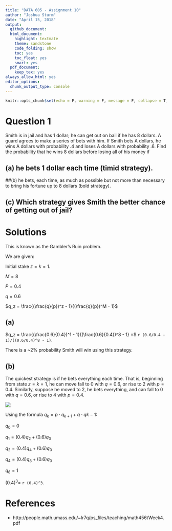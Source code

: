 ```yaml
---
title: "DATA 605 - Assignment 10"
author: "Joshua Sturm"
date: "April 15, 2018"
output:
  github_document:
  html_document:
    highlight: textmate
    theme: sandstone
    code_folding: show
    toc: yes
    toc_float: yes
    smart: yes
  pdf_document:
    keep_tex: yes
always_allow_html: yes
editor_options: 
  chunk_output_type: console
---
```


```r
knitr::opts_chunk$set(echo = F, warning = F, message = F, collapse = T, cache = T)
```

# Question 1
Smith is in jail and has 1 dollar; he can get out on bail if he has 8 dollars.
A guard agrees to make a series of bets with him. If Smith bets A dollars,
he wins A dollars with probability .4 and loses A dollars with probability .6.
Find the probability that he wins 8 dollars before losing all of his money if

## (a) he bets 1 dollar each time (timid strategy).

##(b) he bets, each time, as much as possible but not more than necessary to bring his fortune up to 8 dollars (bold strategy).

## (c) Which strategy gives Smith the better chance of getting out of jail?

# Solutions

This is known as the Gambler's Ruin problem. 

We are given:

Initial stake $z = k = 1$.

$M = 8$

$P = 0.4$

$q = 0.6$

$q_z = \frac{(\frac{q}{p})^z - 1}{(\frac{q}{p})^M - 1}$

## (a) 

$q_z = \frac{(\frac{0.6}{0.4})^1 - 1}{(\frac{0.6}{0.4})^8 - 1} =$ `r (0.6/0.4 - 1)/((0.6/0.4)^8 - 1)`.

There is a ~2% probability Smith will win using this strategy.

## (b)

The quickest strategy is if he bets everything each time. That is, beginning from state $z = k = 1$, he can move fall to 0 with $q = 0.6$, or rise to 2 with $p = 0.4$. Similarly, suppose he moved to 2, he bets everything, and can fall to 0 with $q = 0.6$, or rise to 4 with $p = 0.4$.

![](markov.png)

Using the formula $q_k = p\cdot q_{k+1} + q\cdot q{k-1}$:

$q_0 = 0$

$q_1 = (0.4)q_2 + (0.6)q_0$

$q_2 = (0.4)q_4 + (0.6)q_0$

$q_4 = (0.4)q_8 + (0.6)q_0$

$q_8 = 1$

$(0.4)^3 =$ `r (0.4)^3`.

# References
- http://people.math.umass.edu/~lr7q/ps_files/teaching/math456/Week4.pdf